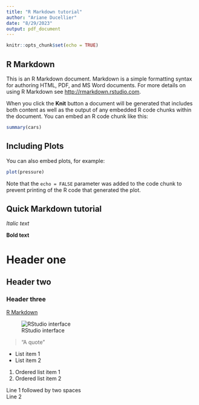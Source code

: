 ```yaml
---
title: "R Markdown tutorial"
author: "Ariane Ducellier"
date: "8/29/2023"
output: pdf_document
---
```


```r
knitr::opts_chunk$set(echo = TRUE)
```

## R Markdown

This is an R Markdown document. Markdown is a simple formatting syntax for authoring HTML, PDF, and MS Word documents. For more details on using R Markdown see <http://rmarkdown.rstudio.com>.

When you click the **Knit** button a document will be generated that includes both content as well as the output of any embedded R code chunks within the document. You can embed an R code chunk like this:

```r
summary(cars)
```

## Including Plots

You can also embed plots, for example:

```r
plot(pressure)
```

Note that the `echo = FALSE` parameter was added to the code chunk to prevent printing of the R code that generated the plot.

## Quick Markdown tutorial

_Italic text_

**Bold text**

# Header one

## Header two

### Header three

[R Markdown](https://rmarkdown.rstudio.com)

![RStudio interface](RMarkdown.png)

> "A quote"

* List item 1
* List item 2

1. Ordered list item 1
2. Ordered list item 2

Line 1 followed by two spaces  
Line 2


